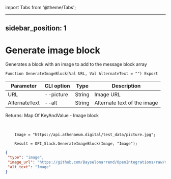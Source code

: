 ﻿import Tabs from '@theme/Tabs';

---
sidebar_position: 1
---

# Generate image block
 Generates a block with an image to add to the message block array



`Function GenerateImageBlock(Val URL, Val AlternateText = "") Export`

  | Parameter | CLI option | Type | Description |
  |-|-|-|-|
  | URL | --picture | String | Image URL |
  | AlternateText | --alt | String | Alternate text of the image |

  
  Returns:  Map Of KeyAndValue - Image block

<br/>




```bsl title="Code example"
    Image = "https://api.athenaeum.digital/test_data/picture.jpg";

    Result = OPI_Slack.GenerateImageBlock(Image, "Image");
```
 



```json title="Result"
{
 "type": "image",
 "image_url": "https://github.com/Bayselonarrend/OpenIntegrations/raw/main/service/test_data/picture.jpg",
 "alt_text": "Image"
}
```
